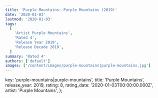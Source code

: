 ```yaml
---
title: 'Purple Mountains: Purple Mountains (2019)'
date: '2020-01-03'
lastmod: '2020-01-03'
tags:
  [
    'Artist Purple Mountains',
    'Rated 4',
    'Release Year 2019',
    'Release Decade 2010',
  ]
summary: 'Rated 4'
authors: ['default']
images: ['/content/images/purple-mountains|purple-mountains.jpg']
---
```


  key: 'purple-mountains|purple-mountains',
  title: 'Purple Mountains',
  release_year: 2019,
  rating: 8,
  rating_date: '2020-01-03T00:00:00.000Z',
  artist: 'Purple Mountains',
};

<MusicRating data={data} />
